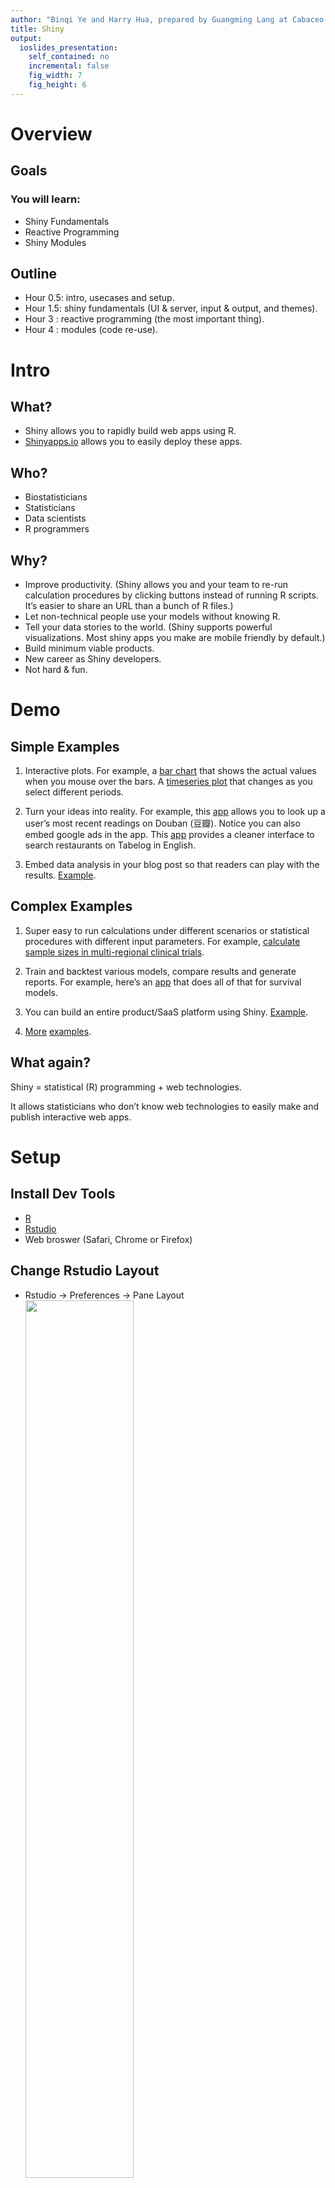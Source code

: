 ```yaml
---
author: "Binqi Ye and Harry Hua, prepared by Guangming Lang at Cabaceo LLC"
title: Shiny 
output: 
  ioslides_presentation:
    self_contained: no
    incremental: false
    fig_width: 7
    fig_height: 6
---
```


# Overview

## Goals 

### You will learn:

- Shiny Fundamentals
- Reactive Programming
- Shiny Modules

## Outline

- Hour 0.5: intro, usecases and setup.
- Hour 1.5: shiny fundamentals (UI & server, input & output, and themes).
- Hour 3  : reactive programming (the most important thing).
- Hour 4  : modules (code re-use).


# Intro

## What?

- Shiny allows you to rapidly build web apps using R.
- [Shinyapps.io](https://www.shinyapps.io) allows you to easily deploy these apps.

## Who? 

- Biostatisticians
- Statisticians
- Data scientists
- R programmers

## Why? 

- Improve productivity. (Shiny allows you and your team to re-run calculation procedures by clicking buttons instead of running R scripts. It's easier to share an URL than a bunch of R files.)
- Let non-technical people use your models without knowing R. 
- Tell your data stories to the world. (Shiny supports powerful visualizations. Most shiny apps you make are mobile friendly by default.)
- Build minimum viable products.
- New career as Shiny developers.
- Not hard & fun.


# Demo

## Simple Examples

1. Interactive plots. For example, a [bar chart](https://cabaceo.com/berkshire-vs-sp500/) that shows the actual values when you mouse over the bars. A [timeseries plot](https://cabaceo.com/shiller-pe/) that changes as you select different periods.

2. Turn your ideas into reality. For example, this [app](https://942kid.shinyapps.io/douban_explorer/) allows you to look up a user's most recent readings on Douban (豆瓣). Notice you can also embed google ads in the app. This [app](https://cabaceo.shinyapps.io/tabelog-en/) provides a cleaner interface to search restaurants on Tabelog in English. 

3. Embed data analysis in your blog post so that readers can play with the results. [Example](https://uasnap.shinyapps.io/ex_leaflet/).

## Complex Examples

1. Super easy to run calculations under different scenarios or statistical procedures with different input parameters. For example, [calculate sample sizes in multi-regional clinical trials](https://gmlang.shinyapps.io/SSCRC/).

2. Train and backtest various models, compare results and generate reports. For example, here's an [app](http://hdnom.io) that does all of that for survival models.

3. You can build an entire product/SaaS platform using Shiny. [Example](https://newsroom.ly).

4. [More](https://shiny.rstudio.com/gallery/) [examples](https://www.showmeshiny.com).

## What again?

Shiny = statistical (R) programming + web technologies. 

It allows statisticians who don't know web technologies to easily make and publish interactive web apps. 

# Setup

## Install Dev Tools

- [R](https://www.r-project.org)
- [Rstudio](https://www.rstudio.com/products/rstudio/download/)
- Web broswer (Safari, Chrome or Firefox)

## Change Rstudio Layout

- Rstudio -> Preferences -> Pane Layout
<img src="img/pane-layout.png" alt="" style="width: 60%;"/>

## Change Tab Width

- Default is 2 spaces. Change to 8.
- This will force you to write shorter code.
<img src="img/tab-width.png" alt="" style="width: 60%;"/>

## Show Margin Line

- Check "Show margin" and set "Margin column" to be 80.
- When writing code, never go beyond this margin line. 
- This will make your code easier to read.
<img src="img/margin-col.png" alt="" style="width: 50%;"/>

## R Code Style

When naming, 

- use lower case 
    - Good: student <- 25; foo.R, 
    - Bad : Student <- 25; Foo.R
- use _ to connect
    - Good: learn_shiny <- function(start, end)
    - Bad : learnShiny  <- function(start, end)
- names should be meaningful
- use verb to name a function

[R Style Guide](http://style.tidyverse.org/files.html)

## Install R packages

```r
pkgs = c("shiny", "shinydashboard"
         # , "plotly"
         )
for (pkg in pkgs) {
        if (!pkg %in% installed.packages()) {
                cat(paste(pkg, "missing, will attempt to install\n"))
                install.packages(pkg)
        } else cat(paste(pkg, "installed OK\n"))
}
```

## Hello, World!

```r
library(shiny)

# make UI ---
ui <- fluidPage(
        titlePanel("Hello World!")
)

# make server ---
server <- function(input, output) {}

# make Shiny app ----
shinyApp(ui = ui, server = server)
```

## Self-introduction

- Add an input box to allow people to enter their names. 
- Output one sentence to introduce people to the world.

### **run examples/01-hello-world.R**

## Sidebar Layout

### **run examples/01-hello-world-w-sidebar.R**

## Exercise 1

- Make a shiny app that draws a histogram of some made-up data, letting users specify the number of bins.
- Do it together.

### **open exercises/01-plot-histogram.R**


## Basic structure of UI and server

### UI elements:
- fluidPage()
    - sidebarLayout()
        - sidebarPanel()
        - mainPanel()

### server elements:
- renderText()
- renderPlot()

## Inside UI 

### Input elements (inside of **sidebarPanel()**):
- textInput()
- numericInput()

### Output elements (inside of **mainPanel()**):
- textOutput()
- plotOutput()


## Exercise 2

- Make a shiny app that draws a histogram of Petal.Length in the iris data. Use a slider input to let user choose the number of bins.
- ?sliderInput()
- 5 ~ 10 minutes

## Exercise 3

- Add a scatter plot of Sepal.Length vs Sepal.Width. Add a text input box to let user supply a plot title. 
- 5 ~ 10 minutes
 

## Deploy a Shiny App

### **Need to show Harry and Binqi how to do it.** Delete this line afterwards.

### Sign up at [shinyapps.io](http://www.shinyapps.io).









# Reactive Programming

## What is Reactivity?

The Server keeps monitoring the UI. Whenever there is a change in the UI, the Server will follow some instructions (run some R code) accordingly and update the UI's display.






# Modules

## Placeholder



# Where to go next?

## Resources

- [R style guide](http://style.tidyverse.org).
- Rstudio's guided [tutorial](https://shiny.rstudio.com/tutorial/) for beginners.
- Rstudio's technical [articles](https://shiny.rstudio.com/articles/).
- [Shiny github page](https://github.com/rstudio/shiny).
- [Shiny Google group](https://groups.google.com/forum/#!forum/shiny-discuss).
- [>100 shiny app examples with code](https://github.com/rstudio/shiny-examples).
- [Shiny developer conference videos 2016](https://www.rstudio.com/resources/webinars/shiny-developer-conference/).
